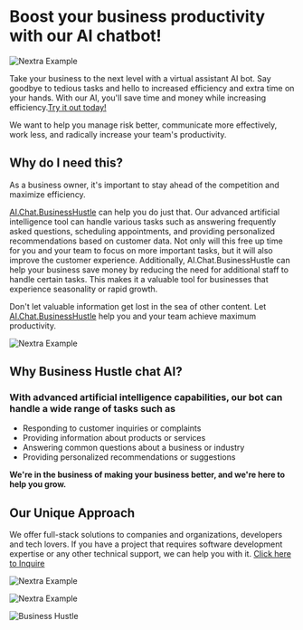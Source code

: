 
# Boost your business productivity with our AI chatbot!

<Bleed>![Nextra Example](../public/business-hustle-website-artwork.gif)</Bleed>

Take your business to the next level with a virtual assistant AI bot. Say goodbye to tedious tasks and hello to increased efficiency and extra time on your hands. With our AI, you'll save time and money while increasing efficiency.[Try it out today!](https://chat-businesshustle.vercel.app/)

We want to help you manage risk better, communicate more effectively, work less, and radically increase your team's productivity. 

## Why do I need this?
As a business owner, it's important to stay ahead of the competition and maximize efficiency.

[AI.Chat.BusinessHustle](https://chat-businesshustle.vercel.app/) can help you do just that. Our advanced artificial intelligence tool can handle various tasks such as answering frequently asked questions, scheduling appointments, and providing personalized recommendations based on customer data. Not only will this free up time for you and your team to focus on more important tasks, but it will also improve the customer experience. Additionally, AI.Chat.BusinessHustle can help your business save money by reducing the need for additional staff to handle certain tasks. This makes it a valuable tool for businesses that experience seasonality or rapid growth. 

Don't let valuable information get lost in the sea of other content. Let [AI.Chat.BusinessHustle](https://chat-businesshustle.vercel.app/) help you and your team achieve maximum productivity.

<Bleed>![Nextra Example](../public/feature2.png)</Bleed>

## Why Business Hustle chat AI? 

### With advanced artificial intelligence capabilities, our bot can handle a wide range of tasks such as

- Responding to customer inquiries or complaints
- Providing information about products or services
- Answering common questions about a business or industry
- Providing personalized recommendations or suggestions

<Bleed>
  <div style={{ border: '1px solid #888', padding: '4rem 2.5rem', textAlign: 'center' }}>
    
**We're in the business of making your business better, and we're here to help you grow.**

  </div>
</Bleed>

## Our Unique Approach 

We offer full-stack solutions to companies and organizations, developers and tech lovers. If you have a project that requires software development expertise or any other technical support, we can help you with it. [Click here to Inquire](https://bit.ly/business-hustle) 


<Bleed>![Nextra Example](../public/fs.png)</Bleed>

<Bleed>![Nextra Example](../public/neuro.gif)</Bleed>

![Business Hustle](https://img.shields.io/badge/Business-Hustle-blue)
